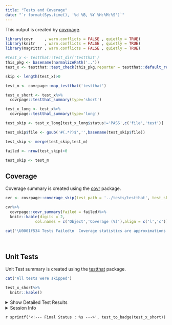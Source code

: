 ```yaml
---
title: "Tests and Coverage"
date: "`r format(Sys.time(), '%d %B, %Y %H:%M:%S')`"
---
```


This output is created by [covrpage](https://github.com/yonicd/covrpage).

```r
library(covr     , warn.conflicts = FALSE , quietly = TRUE)
library(knitr    , warn.conflicts = FALSE , quietly = TRUE)
library(magrittr , warn.conflicts = FALSE , quietly = TRUE)

```

```r
#test_x <- testthat::test_dir('testthat')
this_pkg <- basename(normalizePath('..'))
test_x <- testthat::test_check(this_pkg,reporter = testthat::default_reporter(),stop_on_failure = FALSE,stop_on_warning = FALSE)

skip <- length(test_x)>0
```

```r
test_m <- covrpage::map_testthat('testthat')
```


```r
test_x_short <- test_x%>%
  covrpage::testthat_summary(type='short')

test_x_long <- test_x%>%
  covrpage::testthat_summary(type='long')

```
 
```r
test_skip <- test_x_long[test_x_long$status!='PASS',c('file','test')]

test_skip$file <- gsub('#(.*?)$','',basename(test_skip$file))

test_skip <- merge(test_skip,test_m)

failed <- nrow(test_skip)>0

```

```r

test_skip <- test_m

```

## Coverage

Coverage summary is created using the [covr](https://github.com/r-lib/covr) package.

```r
cvr <- covrpage::coverage_skip(test_path = '../tests/testthat', test_skip = test_skip)
```

```r
cvr%>%
  covrpage::covr_summary(failed = failed)%>%
  knitr::kable(digits = 2,
             col.names = c('Object','Coverage (%)'),align = c('l','c'))

```

```r
cat('\U0001f534 Tests Failed\n  Coverage statistics are approximations of the non-failing tests.\n  Use with caution')
```

<br>

## Unit Tests

Unit Test summary is created using the [testthat](https://github.com/r-lib/testthat) package.

```r
cat('All tests were skipped')
```

```r

test_x_short%>%
  knitr::kable()

```

<details `r sprintf('%s',if(skip) test_details(test_x_short))`>
  <summary> Show Detailed Test Results </summary>

```r
cat('All tests were skipped')
```

```r

test_x_long%>%
  knitr::kable()

```

</details>

<details>
  <summary> Session Info </summary>
  
```r

x <- covrpage:::sinfo()

x$info%>%
  knitr::kable()

x$pkgs%>%
  knitr::kable()

```

</details>


`r sprintf('<!--- Final Status : %s --->', test_to_badge(test_x_short))`

